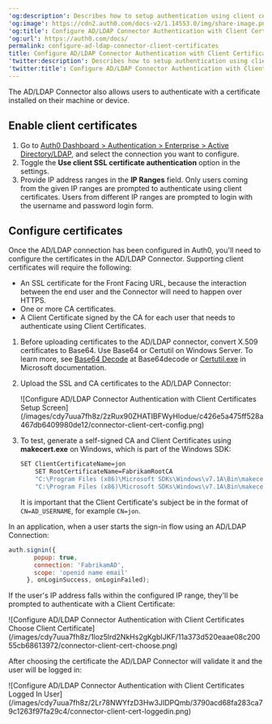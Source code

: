---
'og:description': Describes how to setup authentication using client certificates.
'og:image': https://cdn2.auth0.com/docs-v2/1.14553.0/img/share-image.png
'og:title': Configure AD/LDAP Connector Authentication with Client Certificates
'og:url': https://auth0.com/docs/
permalink: configure-ad-ldap-connector-client-certificates
title: Configure AD/LDAP Connector Authentication with Client Certificates
'twitter:description': Describes how to setup authentication using client certificates.
'twitter:title': Configure AD/LDAP Connector Authentication with Client Certificates
---
The AD/LDAP Connector also allows users to authenticate with a certificate installed on their machine or device.

## Enable client certificates

1. Go to [Auth0 Dashboard > Authentication > Enterprise > Active Directory/LDAP](https://manage.auth0.com/#/connections/enterprise/ad), and select the connection you want to configure.
2. Toggle the **Use client SSL certificate authentication** option in the settings.
3. Provide IP address ranges in the **IP Ranges** field. Only users coming from the given IP ranges are prompted to authenticate using client certificates. Users from different IP ranges are prompted to login with the username and password login form.

## Configure certificates

Once the AD/LDAP connection has been configured in Auth0, you'll need to configure the certificates in the AD/LDAP Connector. Supporting client certificates will require the following:

* An SSL certificate for the Front Facing URL, because the interaction between the end user and the Connector will need to happen over HTTPS.
* One or more CA certificates.
* A Client Certificate signed by the CA for each user that needs to authenticate using Client Certificates.

1. Before uploading certificates to the AD/LDAP connector, convert X.509 certificates to Base64. Use Base64 or Certutil on Windows Server. To learn more, see [Base64 Decode](https://www.base64decode.org/) at Base64decode or [Certutil.exe](https://docs.microsoft.com/en-us/windows-server/administration/windows-commands/certutil#BKMK_encode) in Microsoft documentation.
2. Upload the SSL and CA certificates to the AD/LDAP Connector:

   <Frame>![Configure AD/LDAP Connector Authentication with Client Certificates Setup Screen](/images/cdy7uua7fh8z/2zRux90ZHATIBFWyHlodue/c426e5a475ff528a467db6409980de12/connector-client-cert-config.png)</Frame>
3. To test, generate a self-signed CA and Client Certificates using **makecert.exe** on Windows, which is part of the Windows SDK:

   ```bash lines
   SET ClientCertificateName=jon
       SET RootCertificateName=FabrikamRootCA
       "C:\Program Files (x86)\Microsoft SDKs\Windows\v7.1A\Bin\makecert.exe" -sky exchange -r -n "CN=%RootCertificateName%" -pe -a sha1 -len 2048 -ss My "%RootCertificateName%.cer"
       "C:\Program Files (x86)\Microsoft SDKs\Windows\v7.1A\Bin\makecert.exe" -n "CN=%ClientCertificateName%" -pe -sky exchange -m 96 -ss My -in "%RootCertificateName%" -is my -a sha1
   ```


   

   

   It is important that the Client Certificate's subject be in the format of `CN=AD_USERNAME`, for example `CN=jon`.

In an application, when a user starts the sign-in flow using an AD/LDAP Connection:

```js lines
auth.signin({
       popup: true,
       connection: 'FabrikamAD',
       scope: 'openid name email'
     }, onLoginSuccess, onLoginFailed);
```






If the user's IP address falls within the configured IP range, they'll be prompted to authenticate with a Client Certificate:

<Frame>![Configure AD/LDAP Connector Authentication with Client Certificates Choose Client Certificate](/images/cdy7uua7fh8z/1loz5lrd2NkHs2gKgbIJKF/11a373d520eaae08c20055cb68613972/connector-client-cert-choose.png)</Frame>

After choosing the certificate the AD/LDAP Connector will validate it and the user will be logged in:

<Frame>![Configure AD/LDAP Connector Authentication with Client Certificates Logged In User](/images/cdy7uua7fh8z/2Lr78NWYfzD3Hw3JIDPQmb/3790acd68fa283ca79c1263f97fa29c4/connector-client-cert-loggedin.png)</Frame>